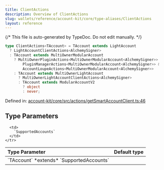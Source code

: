 ```yaml
---
title: ClientActions
description: Overview of ClientActions
slug: wallets/reference/account-kit/core/type-aliases/ClientActions
layout: reference
---
```


{/* This file is auto-generated by TypeDoc. Do not edit manually. */}

```ts
type ClientActions<TAccount> = TAccount extends LightAccount
  ? LightAccountClientActions<AlchemySigner>
  : TAccount extends MultiOwnerModularAccount
    ? MultiOwnerPluginActions<MultiOwnerModularAccount<AlchemySigner>> &
        PluginManagerActions<MultiOwnerModularAccount<AlchemySigner>> &
        AccountLoupeActions<MultiOwnerModularAccount<AlchemySigner>>
    : TAccount extends MultiOwnerLightAccount
      ? MultiOwnerLightAccountClientActions<AlchemySigner>
      : TAccount extends ModularAccountV2
        ? object
        : never;
```

Defined in: [account-kit/core/src/actions/getSmartAccountClient.ts:46](https://github.com/alchemyplatform/aa-sdk/blob/17aad1f572375d42a06c7e3238078a88a435d459/account-kit/core/src/actions/getSmartAccountClient.ts#L46)

## Type Parameters

<table>
  <thead>
    <tr>
      <th align="left">Type Parameter</th>
      <th align="left">Default type</th>
    </tr>
  </thead>

  <tbody>
    <tr>
      <td>
        `TAccount` *extends* `SupportedAccounts`
      </td>

      <td>
        `SupportedAccounts`
      </td>
    </tr>

  </tbody>
</table>

